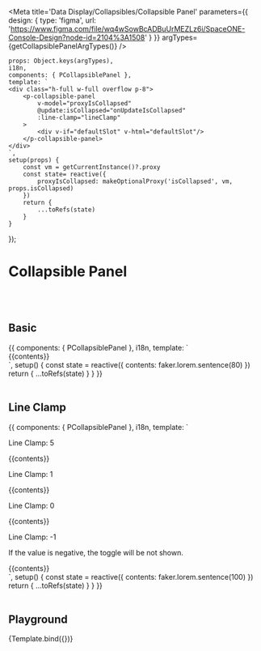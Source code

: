 



<Meta title='Data Display/Collapsibles/Collapsible Panel' parameters={{
    design: {
        type: 'figma',
        url: 'https://www.figma.com/file/wq4wSowBcADBuUrMEZLz6i/SpaceONE-Console-Design?node-id=2104%3A1508'
    }
}} argTypes={getCollapsiblePanelArgTypes()} />


    props: Object.keys(argTypes),
    i18n,
    components: { PCollapsiblePanel },
    template: `
    <div class="h-full w-full overflow p-8">
        <p-collapsible-panel
            v-model="proxyIsCollapsed"
            @update:isCollapsed="onUpdateIsCollapsed"
            :line-clamp="lineClamp"
        >
            <div v-if="defaultSlot" v-html="defaultSlot"/>
        </p-collapsible-panel>
    </div>
    `,
    setup(props) {
        const vm = getCurrentInstance()?.proxy
        const state= reactive({
            proxyIsCollapsed: makeOptionalProxy('isCollapsed', vm, props.isCollapsed)
        })
        return {
            ...toRefs(state)
        }
    }
});


# Collapsible Panel
<br/>
<br/>

## Basic

<Canvas>
    <Story name="Basic">
{{
    components: { PCollapsiblePanel },
    i18n,
    template: `
    <div class="h-full w-full overflow p-8">
        <p-collapsible-panel>
            {{contents}}
        </p-collapsible-panel>
    </div>
    `,
    setup() {
        const state = reactive({
            contents: faker.lorem.sentence(80)
        })
        return {
            ...toRefs(state)
        }
    }
}}
    </Story>
</Canvas>

<br/>
<br/>

## Line Clamp

<Canvas>
    <Story name="Line Clamp">
        {{
            components: { PCollapsiblePanel },
            i18n,
            template: `
    <div class="h-full w-full overflow p-8">
        <div class="p-4 mb-8">
            <p class="text-xl font-bold mb-2 border-b">Line Clamp: 5</p>
            <p-collapsible-panel :line-clamp="5">
                {{contents}}
            </p-collapsible-panel>
        </div>
        <div class="p-4 mb-8">
            <p class="text-xl font-bold mb-2 border-b">Line Clamp: 1 </p>
            <p-collapsible-panel :line-clamp="1">
                {{contents}}
            </p-collapsible-panel>
        </div>
        <div class="p-4 mb-8">
            <p class="text-xl font-bold mb-2 border-b">Line Clamp: 0</p>
            <p-collapsible-panel :line-clamp="0">
                {{contents}}
            </p-collapsible-panel>
        </div>
        <div class="p-4 mb-8">
            <p class="text-xl font-bold mb-2">Line Clamp: -1</p>
            <p class="border-b mb-2">If the value is negative, the toggle will be not shown.</p>
            <p-collapsible-panel :line-clamp="-1">
                {{contents}}
            </p-collapsible-panel>
        </div>
    </div>
    `,
            setup() {
                const state = reactive({
                    contents: faker.lorem.sentence(100)
                })
                return {
                    ...toRefs(state)
                }
            }
        }}
    </Story>
</Canvas>

<br/>
<br/>



## Playground

<Canvas>
    <Story name="Playground">
        {Template.bind({})}
    </Story>
</Canvas>

<ArgsTable story="Playground"/>
